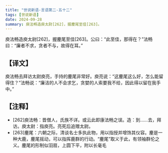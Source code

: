 ```yaml
---
title: "世说新语-言语第二-五十二"
tags: [世说新语]
date: 2024-09-28
summary: 庾法畅造庾太尉[262]，握麈尾至佳[263]。
---
```


庾法畅造庾太尉[262]，握麈尾至佳[263]。公曰：“此至佳，那得在？”法畅曰：“廉者不求，贪者不与，故得在耳。”

## 【译文】

庾法畅去拜访太尉庾亮，手持的麈尾非常好。庾亮说：“这麈尾这么好，怎么能留得住？”法畅说：“廉洁的人不会求乞，贪婪的人索要我不给，因此得以留在我手中。”

## 【注释】

- [262]庾法畅：晋僧人，氏族不详。或云此即康法畅之误。造：到……去，拜访。庾太尉：指庾亮。亮死后追赠太尉。
- [263]麈尾：六朝之际，清谈名士多执此物，用以指授并增饰其仪容。麈是一种大鹿，麈尾摇动，可以指挥鹿群的行动。“麈尾”取义于此，有领袖群伦之义。麈尾的形制似羽扇，上圆下平，附以长毫毛
